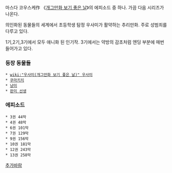 마스다 코우스케作 《[[개그만화 보기 좋은 날]]》의 에피소드 중 하나. 가끔 다음 시리즈가 나온다.

의인화된 동물들의 세계에서 초등학생 탐정 우사미가 활약하는 추리만화. 주로 성범죄를 다루고 있다.

1기,2기,3기에서 모두 애니화 된 인기작. 3기에서는 약방의 감초처럼 엔딩 부분에 매번 들어가고 있다.

=== 등장 동물들 === 
 * [[wiki:"우사미(개그만화 보기 좋은 날)" 우사미]]
 * [[쿠마키치]]
 * [[냥미]]
 * [[판미 선생]]

=== 에피소드 ===
 * 3권 44막
 * 4권 48막
 * 6권 101막
 * 7권 129막
 * 9권 156막
 * 10권 181막
 * 12권 243막
 * 13권 258막
[[추가바람]]
